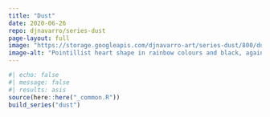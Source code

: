 ```yaml
---
title: "Dust"
date: 2020-06-26
repo: djnavarro/series-dust
page-layout: full
image: "https://storage.googleapis.com/djnavarro-art/series-dust/800/dust_07_0.png"
image-alt: "Pointillist heart shape in rainbow colours and black, against a tan background"
---
```

   
::: {.grid}
  
```r
#| echo: false
#| message: false
#| results: asis
source(here::here("_common.R"))
build_series("dust")
```
   
:::
   
